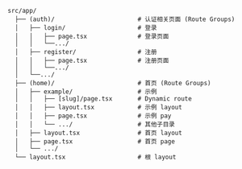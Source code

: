 ```
src/app/
  ├── (auth)/                       # 认证相关页面 (Route Groups)
  │   ├── login/                    # 登录
  │   │   ├── page.tsx              # 登录页面
  │   │   └──.../
  │   ├── register/                 # 注册
  │   │   ├── page.tsx              # 注册页面
  │   │   └──.../
  │   └──.../
  ├── (home)/        	            # 首页 (Route Groups)
  │   ├── example/                  # 示例
  │   │   ├── [slug]/page.tsx       # Dynamic route
  │   │   ├── layout.tsx            # 示例 layout
  │   │   ├── page.tsx              # 示例 pay
  │   │   └── .../                  # 其他子目录
  │   ├── layout.tsx                # 首页 layout
  │   ├── page.tsx                  # 首页 page
  │   └── .../
  └── layout.tsx                    # 根 layout
```